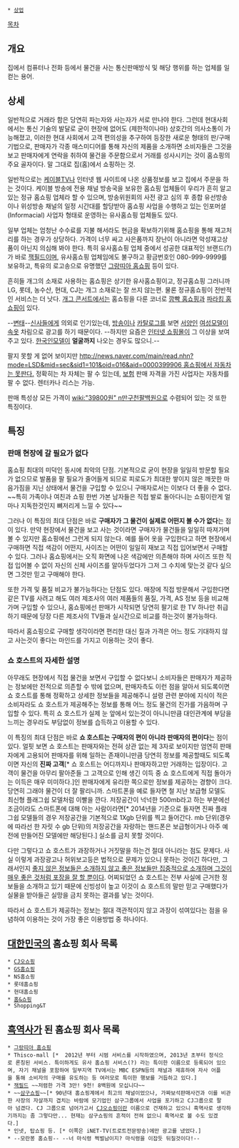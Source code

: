  * [[상업]]

[[목차]]
== 개요 ==
집에서 컴퓨터나 전화 등에서 물건을 사는 통신판매방식 및 해당 행위를 하는 업체를 일컫는 용어.

== 상세 ==
일반적으로 거래라 함은 당연히 파는자와 사는자가 서로 만나야 한다. 그런데 현대사회에서는 통신 기술의 발달로 굳이 현장에 없어도 (제한적이나마) 상호간의 의사소통이 가능해졌고, 이러한 현대 사회에서 고객 편의성을 추구하여 등장한 새로운 형태의 판/구매 기법으로, 판매자가 각종 매스미디어를 통해 자신의 제품을 소개하면 소비자들은 그것을 보고 판매자에게 연락을 취하여 물건을 주문함으로서 거래를 성사시키는 것이 홈쇼핑의 주요 골자이다. 말 그대로 집(홈)에서 쇼핑하는 것.

일반적으로는 [[케이블TV]]나 인터넷 웹 사이트에 나온 상품정보를 보고 집에서 주문을 하는 것이다. 케이블 방송에 전용 채널 방송국을 보유한 홈쇼핑 업체들이 우리가 흔히 알고 있는 정규 홈쇼핑 업체라 할 수 있으며, 방송위원회의 사전 광고 심의 후 종합 유선방송이나 위성방송 채널의 일정 시간대를 할당받아 홈쇼핑 사업을 수행하고 있는 인포머셜(Informacial) 사업자 형태로 운영하는 유사홈쇼핑 업체들도 있다.

일부 업체는 엄청난 수수료를 지불 해서라도 현금을 확보하기위해 홈쇼핑을 통해 재고처리를 하는 경우가 상당하다. 가격이 너무 싸고 사은품까지 장난이 아니라면 악성재고상품이 아닌지 의심해 봐야 한다. 특히 유사홈쇼핑 업체 중에서 성공한 대표적인 브랜드(?)가 바로 [[잭필드]]이며, 유사홈쇼핑 업체임에도 불구하고 황금번호인 080-999-9999를 보유하고, 특유의 로고송으로 유명했던 [[그랑띠아 홈쇼핑]] 등이 있다.

흔히들 개그의 소재로 사용하는 홈쇼핑은 상기한 유사홈쇼핑이고, 정규홈쇼핑 그러니까 LG, 롯데, 농수산, 현대, CJ는 개그 소재로는 잘 쓰지 않는편. 물론 정규홈쇼핑이 전반적인 서비스는 더 낫다. [[개그 콘서트]]에서는 홈쇼핑을 다룬 코너로 [[깜빡 홈쇼핑]]과 [[파라킹 홈쇼핑]]이 있다.

--[[변태]]--[[신사]]들에게 의외로 인기있는데, [[방송]]이나 [[카탈로그]]를 보면 [[서양인]] [[여성]][[모델]]이 [[속옷]] 차림으로 광고를 하기 때문이다. --하지만 요즘은 [[인터넷 쇼핑몰]]이 그 이상을 보여주고 있다. [[한국인]][[모델]]이 '''얼굴까지''' 나오는 경우도 많으니.--

팔지 못할 게 없어 보이지만 [[http://news.naver.com/main/read.nhn?mode=LSD&mid=sec&sid1=101&oid=016&aid=0000399906 홈쇼핑에서 자동차는 못판다.]] 정확히는 차 자체는 팔 수 있는데, [[보험]] 판매 자격을 가진 사업자는 자동차를 팔 수 없다. 렌터카나 리스는 가능.

판매 특성상 모든 가격이 [[wiki:"39800원" n만구천팔백원]]으로 수렴되어 있는 것 또한 특징이다.

== 특징 ==
=== 판매 현장에 갈 필요가 없다 ===
홈쇼핑 최대의 미덕인 동시에 최악의 단점. 기본적으로 굳이 현장을 일일히 방문할 필요가 없으므로 발품을 팔 필요가 줄어들게 되므로 피로도가 최대한 쌓이지 않은 깨끗한 마음가짐을 지닌 상태에서 물건을 구입할 수 있으니 구매자로서는 이보다 더 좋을 수 없다. ~~특히 가족이나 여친과 쇼핑 한번 가본 남자들은 직접 발로 돌아다니는 쇼핑이란게 얼마나 지독한것인지 뼈저리게 느낄 수 있다~~

그러나 이 특징의 최대 단점은 바로 '''구매자가 그 물건이 실제로 어떤지 볼 수가 없다'''는 점이 있다. 만약 현장에서 물건을 보고 사는 것이라면 구매자가 물건들을 일일히 따져가며 볼 수 있지만 홈쇼핑에선 그런게 되지 않는다. 예를 들어 옷을 구입한다고 하면 현장에서 구매하면 직접 색감이 어떤지, 사이즈는 어떤이 일일히 재보고 직접 입어보면서 구매할 수 있다. 그러나 홈쇼핑에서는 오직 화면에 나온 색감에만 의존해야 하며 사이즈 또한 직접 입어볼 수 없이 자신의 신체 사이즈를 알아두었다가 그저 그 수치에 맞는것 같다 싶으면 그것만 믿고 구매해야 한다.

또한 가격 및 품질 비교가 불가능하다는 단점도 있다. 매장에 직접 방문해서 구입한다면 같은 TV를 사려고 해도 여러 제조사의 여러 제품들의 품질, 가격, AS 정보 등을 비교해가며 구입할 수 있으나, 홈쇼핑에선 판매가 시작되면 당연히 팔기로 한 TV 하나만 취급하기 때문에 당장 다른 제조사의 TV들과 실시간으로 비교를 하는것이 불가능하다.

따라서 홈쇼핑으로 구매할 생각이라면 편리한 대신 질과 가격은 어느 정도 기대하지 않고 사는것이 좋다는 마인드를 가지고 이용하는 것이 좋다.

=== 쇼 호스트의 자세한 설명 ===
아무래도 현장에서 직접 물건을 보면서 구입할 수 없다보니 소비자들은 판매자가 제공하는 정보에만 전적으로 의존할 수 밖에 없으며, 판매자측도 이런 점을 알아서 되도록이면 쇼 호스트를 통해 정확하고 상세한 정보들을 제공해주니 설령 관련 분야에 지식이 적은 소비자라도 쇼 호스트가 제공해주는 정보를 통해 어느 정도 물건의 진가를 가음하며 구입할 수 있다. 특히 쇼 호스트가 실제 눈 앞에서 있는것이 아니니만큼 대인관계에 부담을 느끼는 경우라도 부담없이 정보를 습득하고 이용할 수 있다.

이 특징의 최대 단점은 바로 '''쇼 호스트는 구매자의 편이 아니라 판매자의 편이다'''는 점이 있다. 얼핏 보면 쇼 호스트는 판매자와는 전혀 상관 없는 제 3자로 보이지만 엄연히 판매자에게 고용되어 판매자를 위해 일하는 존재이니만큼 당연히 정보를 제공할때도 되도록이면 자신의 '''진짜 고객'''[* 쇼 호스트는 어디까지나 판매자하고만 거래하는 입장이다. 고객이 물건을 아무리 팔아준들 그 고객으로 인해 생긴 이득 중 쇼 호스트에게 직접 돌아가는 이득은 매우 미미하다.]인 판매자에게 유리한 쪽으로만 정보를 제공하는 경향이 크다. 당연히 그래야 물건이 더 잘 팔리니까. 스마트폰을 예로 들자면 철 지난 보급형 모델도 최신형 플래그쉽 모델처럼 이빨을 깐다. 저장공간이 넉넉한 500mb라고 하는 부분에선 조금이라도 스마트폰에 대해 아는 사람이라면[* 2014년을 기준으로 들자면 진짜 플래그쉽 모델들의 경우 저장공간을 기본적으로 1Xgb 단위를 찍고 들어간다. mb 단위(경우에 따라선 한 자릿 수 gb 단위)의 저장공간을 자랑하는 핸드폰은 보급형이거나 아주 예전에 만들어진 모델에만 해당된다.] 실소를 금치 못할 것이다.

다만 그렇다고 쇼 호스트가 과장하거나 거짓말을 하는건 절대 아니라는 점도 문제다. 사실 이렇게 과장광고나 허위보고등은 법적으로 문제가 있으니 못하는 것이긴 하다만, 그래서인지 [[거짓말은 하지 않는다|좋지 않은 정보들은 소개하지 않고 좋은 정보들만 집중적으로 소개하며 그것이 매우 좋은 것처럼 포장을 잘 할 뿐]]이다. 어찌되었던 쇼 호스트는 전부 사실에 근거한 정보들을 소개하고 있기 때문에 신빙성이 높고 이것이 쇼 호스트의 말만 믿고 구매했다가 실물을 받아들곤 실망을 금치 못하는 결과를 낳는 것이다.

따라서 쇼 호스트가 제공하는 정보는 절대 객관적이지 않고 과장이 섞여있다는 점을 유념하여 이용하는 것이 가장 좋은 이용방법 중 하나이다.

== [[대한민국]]의 홈쇼핑 회사 목록 ==
 * [[CJ오쇼핑]]
 * [[GS홈쇼핑]]
 * NS홈쇼핑
 * 롯데홈쇼핑
 * 현대홈쇼핑
 * [[홈&쇼핑]]
 * Shopping&T

== [[흑역사]]가 된 홈쇼핑 회사 목록 ==
 * [[그랑띠아 홈쇼핑]]
 * Thisco-mall [*  2012년 부터 시범 서비스를 시작하였으며, 2013년 초부터 정식으로 론칭된 서비스. 특이하게도 유사 홈쇼핑 서비스(?) 라는 특이한 이름으로 등록되어 있으며, 자기 채널을 포함하여 일부지역 TV에서는 MBC ESPN등의 채널과 제휴하여 자사 어플을 통해 소비자의 구매를 유도하는 등 여러모로 특이한 행보를 거듭하고 있다.]
 * [[잭필드]] ~~저렴한 가격 3만! 9천! 8백원에 모십니다~~
 * ~~[[삼구쇼핑]]~~[* 90년대 홈쇼핑계에서 최고의 채널이었으나, 가짜보석판매사건과 이를 비관한 사장의 자살까지 겹치는 바람에 모기업인 삼구그룹에서 사업을 포기하고 CJ그룹으로 팔아 넘겼다. CJ 그룹으로 넘어가고서 [[CJ오쇼핑]]이란 이름으로 건재하고 있으니 흑역사로 생각하기까지는 좀 그렇다만... 현재는 삼구쇼핑의 흔적이 전혀 없으니 흑역사로 볼 수도 있겠다.] 
 * 인넷, 탑쇼핑 등. [* 이쪽은 iNET-TV(트로트전문방송)에만 광고를 냈었다.]
 * --모란봉 홈쇼핑-- --너 마식령 쩍벌남이지? 마식령을 이잡듯 뒤질것이다!--
